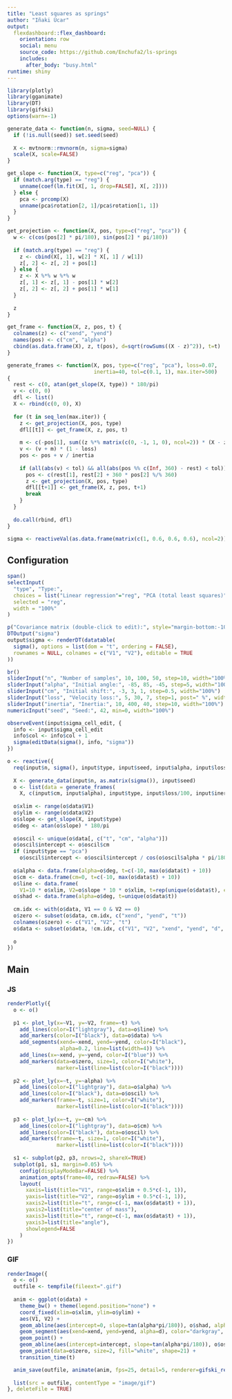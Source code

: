 ```yaml
---
title: "Least squares as springs"
author: "Iñaki Úcar"
output:
  flexdashboard::flex_dashboard:
    orientation: row
    social: menu
    source_code: https://github.com/Enchufa2/ls-springs
    includes: 
      after_body: "busy.html"
runtime: shiny
---
```


```r
library(plotly)
library(gganimate)
library(DT)
library(gifski)
options(warn=-1)

generate_data <- function(n, sigma, seed=NULL) {
  if (!is.null(seed)) set.seed(seed)
  
  X <- mvtnorm::rmvnorm(n, sigma=sigma)
  scale(X, scale=FALSE)
}

get_slope <- function(X, type=c("reg", "pca")) {
  if (match.arg(type) == "reg") {
    unname(coef(lm.fit(X[, 1, drop=FALSE], X[, 2])))
  } else {
    pca <- prcomp(X)
    unname(pca$rotation[2, 1]/pca$rotation[1, 1])
  }
}

get_projection <- function(X, pos, type=c("reg", "pca")) {
  w <- c(cos(pos[2] * pi/180), sin(pos[2] * pi/180))
  
  if (match.arg(type) == "reg") {
    z <- cbind(X[, 1], w[2] * X[, 1] / w[1])
    z[, 2] <- z[, 2] + pos[1]
  } else {
    z <- X %*% w %*% w
    z[, 1] <- z[, 1] - pos[1] * w[2]
    z[, 2] <- z[, 2] + pos[1] * w[1]
  }
  
  z
}

get_frame <- function(X, z, pos, t) {
  colnames(z) <- c("xend", "yend")
  names(pos) <- c("cm", "alpha")
  cbind(as.data.frame(X), z, t(pos), d=sqrt(rowSums((X - z)^2)), t=t)
}

generate_frames <- function(X, pos, type=c("reg", "pca"), loss=0.07,
                            inertia=40, tol=c(0.1, 1), max.iter=500)
{
  rest <- c(0, atan(get_slope(X, type)) * 180/pi)
  v <- c(0, 0)
  dfl <- list()
  X <- rbind(c(0, 0), X)
  
  for (t in seq_len(max.iter)) {
    z <- get_projection(X, pos, type)
    dfl[[t]] <- get_frame(X, z, pos, t)
    
    m <- c(-pos[1], sum((z %*% matrix(c(0, -1, 1, 0), ncol=2)) * (X - z)))
    v <- (v + m) * (1 - loss)
    pos <- pos + v / inertia
    
    if (all(abs(v) < tol) && all(abs(pos %% c(Inf, 360) - rest) < tol)) {
      pos <- c(rest[1], rest[2] + 360 * pos[2] %/% 360)
      z <- get_projection(X, pos, type)
      dfl[[t+1]] <- get_frame(X, z, pos, t+1)
      break
    }
  }
  
  do.call(rbind, dfl)
}

sigma <- reactiveVal(as.data.frame(matrix(c(1, 0.6, 0.6, 0.6), ncol=2)))
```

## Configuration {.sidebar data-width=300}

```r
span()
selectInput(
  "type", "Type:", 
  choices = list("Linear regression"="reg", "PCA (total least squares)"="pca"), 
  selected = "reg",
  width = "100%"
)

p("Covariance matrix (double-click to edit):", style="margin-bottom:-10px")
DTOutput("sigma")
output$sigma <- renderDT(datatable(
  sigma(), options = list(dom = "t", ordering = FALSE),
  rownames = NULL, colnames = c("V1", "V2"), editable = TRUE
))

br()
sliderInput("n", "Number of samples", 10, 100, 50, step=10, width="100%")
sliderInput("alpha", "Initial angle:", -85, 85, -45, step=5, width="100%")
sliderInput("cm", "Initial shift:", -3, 3, 1, step=0.5, width="100%")
sliderInput("loss", "Velocity loss:", 5, 30, 7, step=1, post=" %", width="100%")
sliderInput("inertia", "Inertia:", 10, 400, 40, step=10, width="100%")
numericInput("seed", "Seed:", 42, min=0, width="100%")
```

```r
observeEvent(input$sigma_cell_edit, {
  info <- input$sigma_cell_edit
  info$col <- info$col + 1
  sigma(editData(sigma(), info, "sigma"))
})

o <- reactive({
  req(input$n, sigma(), input$type, input$seed, input$alpha, input$loss, input$inertia)
  
  X <- generate_data(input$n, as.matrix(sigma()), input$seed)
  o <- list(data = generate_frames(
    X, c(input$cm, input$alpha), input$type, input$loss/100, input$inertia))
  
  o$xlim <- range(o$data$V1)
  o$ylim <- range(o$data$V2)
  o$slope <- get_slope(X, input$type)
  o$deg <- atan(o$slope) * 180/pi
  
  o$oscil <- unique(o$data[, c("t", "cm", "alpha")])
  o$oscil$intercept <- o$oscil$cm
  if (input$type == "pca")
    o$oscil$intercept <- o$oscil$intercept / cos(o$oscil$alpha * pi/180)
  
  o$alpha <- data.frame(alpha=o$deg, t=c(-10, max(o$data$t) + 10))
  o$cm <- data.frame(cm=0, t=c(-10, max(o$data$t) + 10))
  o$line <- data.frame(
    V1=10 * o$xlim, V2=o$slope * 10 * o$xlim, t=rep(unique(o$data$t), each=2))
  o$shad <- data.frame(alpha=o$deg, t=unique(o$data$t))
  
  cm.idx <- with(o$data, V1 == 0 & V2 == 0)
  o$zero <- subset(o$data, cm.idx, c("xend", "yend", "t"))
  colnames(o$zero) <- c("V1", "V2", "t")
  o$data <- subset(o$data, !cm.idx, c("V1", "V2", "xend", "yend", "d", "t"))
  
  o
})
```

## Main {.tabset}

### JS

```r
renderPlotly({
  o <- o()
  
  p1 <- plot_ly(x=~V1, y=~V2, frame=~t) %>%
    add_lines(color=I("lightgray"), data=o$line) %>%
    add_markers(color=I("black"), data=o$data) %>%
    add_segments(xend=~xend, yend=~yend, color=I("black"),
                 alpha=0.2, line=list(width=4)) %>%
    add_lines(x=~xend, y=~yend, color=I("blue")) %>%
    add_markers(data=o$zero, size=1, color=I("white"),
                marker=list(line=list(color=I("black"))))
  
  p2 <- plot_ly(x=~t, y=~alpha) %>%
    add_lines(color=I("lightgray"), data=o$alpha) %>%
    add_lines(color=I("black"), data=o$oscil) %>%
    add_markers(frame=~t, size=1, color=I("white"),
                marker=list(line=list(color=I("black"))))
  
  p3 <- plot_ly(x=~t, y=~cm) %>%
    add_lines(color=I("lightgray"), data=o$cm) %>%
    add_lines(color=I("black"), data=o$oscil) %>%
    add_markers(frame=~t, size=1, color=I("white"),
                marker=list(line=list(color=I("black"))))
  
  s1 <- subplot(p2, p3, nrows=2, shareX=TRUE)
  subplot(p1, s1, margin=0.05) %>%
    config(displayModeBar=FALSE) %>%
    animation_opts(frame=40, redraw=FALSE) %>%
    layout(
      xaxis=list(title="V1", range=o$xlim + 0.5*c(-1, 1)),
      yaxis=list(title="V2", range=o$ylim + 0.5*c(-1, 1)),
      xaxis2=list(title="t", range=c(-1, max(o$data$t) + 1)),
      yaxis2=list(title="center of mass"),
      xaxis3=list(title="t", range=c(-1, max(o$data$t) + 1)),
      yaxis3=list(title="angle"),
      showlegend=FALSE
    )
})
```

### GIF

```r
renderImage({
  o <- o()
  outfile <- tempfile(fileext=".gif")
  
  anim <- ggplot(o$data) +
    theme_bw() + theme(legend.position="none") +
    coord_fixed(xlim=o$xlim, ylim=o$ylim) +
    aes(V1, V2) +
    geom_abline(aes(intercept=0, slope=tan(alpha*pi/180)), o$shad, alpha=0.3) +
    geom_segment(aes(xend=xend, yend=yend, alpha=d), color="darkgray", size=2) +
    geom_point() +
    geom_abline(aes(intercept=intercept, slope=tan(alpha*pi/180)), o$oscil, color="blue") +
    geom_point(data=o$zero, size=2, fill="white", shape=21) +
    transition_time(t)

  anim_save(outfile, animate(anim, fps=25, detail=5, renderer=gifski_renderer()))
  
  list(src = outfile, contentType = "image/gif")
}, deleteFile = TRUE)
```

